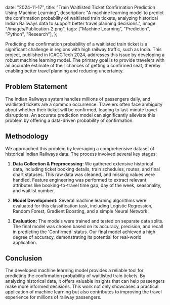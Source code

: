 
  date: "2024-11-17",
  title: "Train Waitlisted Ticket Confirmation Prediction Using Machine Learning",
  description:
    "A machine learning model to predict the confirmation probability of waitlisted train tickets, analyzing historical Indian Railways data to support better travel planning decisions.",
  image:
    "/images/Publication-2.png",
  tags: ["Machine Learning", "Prediction", "Python", "Research"],
};


Predicting the confirmation probability of a waitlisted train ticket is a significant challenge in regions with high railway traffic, such as India. This project, published in ICACCTech 2024, addresses this issue by developing a robust machine learning model. The primary goal is to provide travelers with an accurate estimate of their chances of getting a confirmed seat, thereby enabling better travel planning and reducing uncertainty.

## Problem Statement

The Indian Railways system handles millions of passengers daily, and waitlisted tickets are a common occurrence. Travelers often face ambiguity about whether their ticket will be confirmed, leading to last-minute travel disruptions. An accurate prediction model can significantly alleviate this problem by offering a data-driven probability of confirmation.

## Methodology

We approached this problem by leveraging a comprehensive dataset of historical Indian Railways data. The process involved several key stages:

1.  **Data Collection & Preprocessing:** We gathered extensive historical data, including ticket booking details, train schedules, routes, and final chart statuses. This raw data was cleaned, and missing values were handled. Feature engineering was performed to extract relevant attributes like booking-to-travel time gap, day of the week, seasonality, and waitlist number.

2.  **Model Development:** Several machine learning algorithms were evaluated for this classification task, including Logistic Regression, Random Forest, Gradient Boosting, and a simple Neural Network.

3.  **Evaluation:** The models were trained and tested on separate data splits. The final model was chosen based on its accuracy, precision, and recall in predicting the 'Confirmed' status. Our final model achieved a high degree of accuracy, demonstrating its potential for real-world application.

## Conclusion

The developed machine learning model provides a reliable tool for predicting the confirmation probability of waitlisted train tickets. By analyzing historical data, it offers valuable insights that can help passengers make more informed decisions. This work not only showcases a practical application of machine learning but also contributes to improving the travel experience for millions of railway passengers.